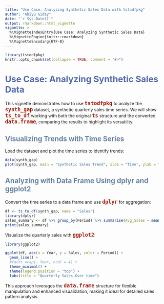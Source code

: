 ```yaml
---
title: "Use Case: Analyzing Synthetic Sales Data with tstodfpkg"
author: "Abiyu Giday"
date: "`r Sys.Date()`"
output: rmarkdown::html_vignette
vignette: >
  %\VignetteIndexEntry{Use Case: Analyzing Synthetic Sales Data}
  %\VignetteEngine{knitr::rmarkdown}
  %\VignetteEncoding{UTF-8}
---
```


```r
library(tstodfpkg)
knitr::opts_chunk$set(collapse = TRUE, comment = "#>")
```
<style>
:not(pre) > code {
  color: #a11f0c !important;
  font-weight: bold;
  font-size: 1.2em;
  }
  h1 {
  color: #556dac;
  font-size: 2em;
  font-weight: bold;
}
h2 {
  color: #68829e;
  font-size: 1.6em;
  font-weight: bold;
}
h3 {
  color: #7f8c8d;
  font-size: 1.2em;
  font-weight: bold;
}
h4 {
  color: #7f8c8d;
  font-size: 1em;
  font-weight: bold;
}
</style>

# Use Case: Analyzing Synthetic Sales Data

This vignette demonstrates how to use `tstodfpkg` to analyze the `synth_gap` dataset, a synthetic quarterly sales time series. We will show `ts_to_df` working with both the original `ts` structure and the converted `data.frame`, comparing the results to highlight its versatility.

## Visualizing Trends with Time Series

Load the dataset and plot the time series to identify trends:
```r
data(synth_gap)
plot(synth_gap, main = "Synthetic Sales Trend", xlab = "Time", ylab = "Sales", type = "l")
```

## Analyzing with Data Frame Using dplyr and ggplot2

Convert the time series to a data frame and use `dplyr` for aggregation:
```r
df <- ts_to_df(synth_gap, name = "Sales")
library(dplyr)
sales_summary <- df %>% group_by(Period) %>% summarise(Avg_Sales = mean(Sales))
print(sales_summary)
```

Visualize the quarterly sales with `ggplot2`:
```r
library(ggplot2)

ggplot(df, aes(x = Year, y = Sales, color = Period)) + 
  geom_line() + 
  #facet_wrap(~ Year, ncol = 4) + 
  theme_minimal() + 
  theme(legend.position = "top") + 
  labs(title = "Quarterly Sales Over time")
```

This approach leverages the `data.frame` structure for flexible manipulation and enhanced visualization, making it ideal for detailed sales pattern analysis.
